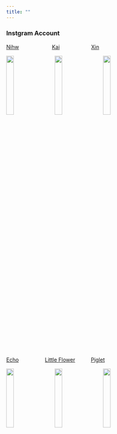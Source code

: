 ```yaml
---
title: ""
---
```


### Instgram Account

[Nihw](https://www.instagram.com/nihw_/?hl=zh-cn)
　　　　　　[Kai](https://www.instagram.com/kaic1101/?hl=zh-cn)　　　　　　[Xin](https://www.instagram.com/rockyzzzzzxin/?hl=zh-cn)

<img src="image/nihw.jpg" style="width:20%">　　<img src="image/kai.jpg" style="width:20%">　　<img src="image/xin.jpg" style="width:20%">

[Echo](https://www.instagram.com/echosyj/?hl=zh-cn)　　　　　[Little Flower](https://www.instagram.com/galaxy_kexin/?hl=zh-cn)　　　[Piglet](https://www.instagram.com/ssyarahh/?hl=zh-cn)

<img src="image/echo.jpg" style="width:20%">　　<img src="image/hua.jpg" style="width:20%">　　<img src="image/pig.jpg" style="width:20%">


